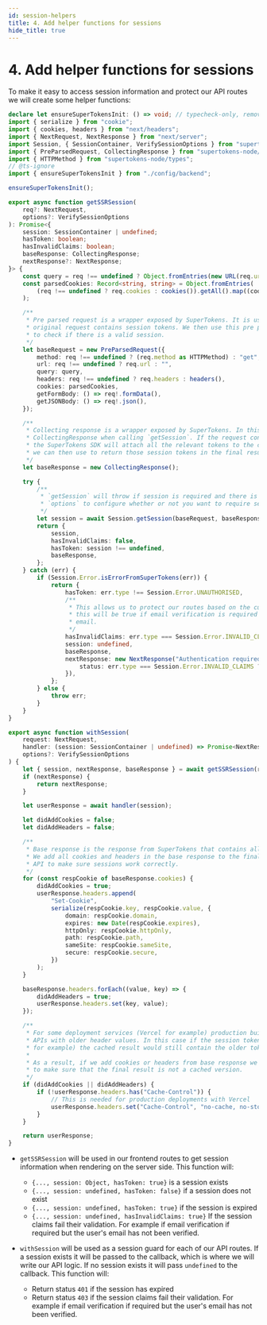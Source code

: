 ```yaml
---
id: session-helpers
title: 4. Add helper functions for sessions
hide_title: true
---
```


<!-- COPY DOCS -->
<!-- ./thirdpartyemailpassword/nextjs/app-directory/session-helpers.mdx -->

# 4. Add helper functions for sessions

To make it easy to access session information and protect our API routes we will create some helper functions:

```ts title="app/sessionUtils.ts"
declare let ensureSuperTokensInit: () => void; // typecheck-only, removed from output
import { serialize } from "cookie";
import { cookies, headers } from "next/headers";
import { NextRequest, NextResponse } from "next/server";
import Session, { SessionContainer, VerifySessionOptions } from "supertokens-node/recipe/session";
import { PreParsedRequest, CollectingResponse } from "supertokens-node/framework/custom";
import { HTTPMethod } from "supertokens-node/types";
// @ts-ignore
import { ensureSuperTokensInit } from "./config/backend";

ensureSuperTokensInit();

export async function getSSRSession(
    req?: NextRequest,
    options?: VerifySessionOptions
): Promise<{
    session: SessionContainer | undefined;
    hasToken: boolean;
    hasInvalidClaims: boolean;
    baseResponse: CollectingResponse;
    nextResponse?: NextResponse;
}> {
    const query = req !== undefined ? Object.fromEntries(new URL(req.url).searchParams.entries()) : {};
    const parsedCookies: Record<string, string> = Object.fromEntries(
        (req !== undefined ? req.cookies : cookies()).getAll().map((cookie) => [cookie.name, cookie.value])
    );

    /**
     * Pre parsed request is a wrapper exposed by SuperTokens. It is used as a helper to detect if the
     * original request contains session tokens. We then use this pre parsed request to call `getSession`
     * to check if there is a valid session.
     */
    let baseRequest = new PreParsedRequest({
        method: req !== undefined ? (req.method as HTTPMethod) : "get",
        url: req !== undefined ? req.url : "",
        query: query,
        headers: req !== undefined ? req.headers : headers(),
        cookies: parsedCookies,
        getFormBody: () => req!.formData(),
        getJSONBody: () => req!.json(),
    });

    /**
     * Collecting response is a wrapper exposed by SuperTokens. In this case we are using an empty
     * CollectingResponse when calling `getSession`. If the request contains valid session tokens
     * the SuperTokens SDK will attach all the relevant tokens to the collecting response object which
     * we can then use to return those session tokens in the final result (refer to `withSession` in this file)
     */
    let baseResponse = new CollectingResponse();

    try {
        /**
         * `getSession` will throw if session is required and there is no valid session. You can use
         * `options` to configure whether or not you want to require sessions when calling `getSSRSession`
         */
        let session = await Session.getSession(baseRequest, baseResponse, options);
        return {
            session,
            hasInvalidClaims: false,
            hasToken: session !== undefined,
            baseResponse,
        };
    } catch (err) {
        if (Session.Error.isErrorFromSuperTokens(err)) {
            return {
                hasToken: err.type !== Session.Error.UNAUTHORISED,
                /**
                 * This allows us to protect our routes based on the current session claims. For example
                 * this will be true if email verification is required but the user has not verified their
                 * email.
                 */
                hasInvalidClaims: err.type === Session.Error.INVALID_CLAIMS,
                session: undefined,
                baseResponse,
                nextResponse: new NextResponse("Authentication required", {
                    status: err.type === Session.Error.INVALID_CLAIMS ? 403 : 401,
                }),
            };
        } else {
            throw err;
        }
    }
}

export async function withSession(
    request: NextRequest,
    handler: (session: SessionContainer | undefined) => Promise<NextResponse>,
    options?: VerifySessionOptions
) {
    let { session, nextResponse, baseResponse } = await getSSRSession(request, options);
    if (nextResponse) {
        return nextResponse;
    }

    let userResponse = await handler(session);

    let didAddCookies = false;
    let didAddHeaders = false;

    /**
     * Base response is the response from SuperTokens that contains all the session tokens.
     * We add all cookies and headers in the base response to the final response from the
     * API to make sure sessions work correctly.
     */
    for (const respCookie of baseResponse.cookies) {
        didAddCookies = true;
        userResponse.headers.append(
            "Set-Cookie",
            serialize(respCookie.key, respCookie.value, {
                domain: respCookie.domain,
                expires: new Date(respCookie.expires),
                httpOnly: respCookie.httpOnly,
                path: respCookie.path,
                sameSite: respCookie.sameSite,
                secure: respCookie.secure,
            })
        );
    }

    baseResponse.headers.forEach((value, key) => {
        didAddHeaders = true;
        userResponse.headers.set(key, value);
    });

    /**
     * For some deployment services (Vercel for example) production builds can return cached results for
     * APIs with older header values. In this case if the session tokens have changed (because of refreshing
     * for example) the cached result would still contain the older tokens and sessions would stop working.
     * 
     * As a result, if we add cookies or headers from base response we also set the Cache-Control header
     * to make sure that the final result is not a cached version.
     */
    if (didAddCookies || didAddHeaders) {
        if (!userResponse.headers.has("Cache-Control")) {
            // This is needed for production deployments with Vercel
            userResponse.headers.set("Cache-Control", "no-cache, no-store, max-age=0, must-revalidate");
        }
    }

    return userResponse;
}
```

- `getSSRSession` will be used in our frontend routes to get session information when rendering on the server side. This function will:
    - `{..., session: Object, hasToken: true}` is a session exists
    - `{..., session: undefined, hasToken: false}` if a session does not exist
    - `{..., session: undefined, hasToken: true}` if the session is expired
    - `{..., session: undefined, hasInvalidClaims: true}` If the session claims fail their validation. For example if email verification if required but the user's email has not been verified.

- `withSession` will be used as a session guard for each of our API routes. If a session exists it will be passed to the callback, which is where we will write our API logic. If no session exists it will pass `undefined` to the callback. This function will:
    - Return status `401` if the session has expired
    - Return status `403` if the session claims fail their validation. For example if email verification if required but the user's email has not been verified.
